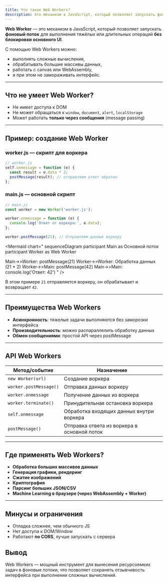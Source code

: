 ```yaml
---
title: Что такое Web Workers?
description: Это механизм в JavaScript, который позволяет запускать фоновый поток для выполнения тяжёлых или длительных операций без блокировки основного UI.
---
```


**Web Worker** — это механизм в JavaScript, который позволяет запускать **фоновый поток** для выполнения тяжёлых или длительных операций **без блокировки основного UI**.

<Mermaid
  chart="
flowchart LR
  A[Основной поток] -->|UI рендеринг| B[Пользовательский интерфейс]
  A -->|Создает| C[Web Worker]
  C -->|Вычисления| D[Фоновый поток]
  C -->|postMessage| A
"
/>

С помощью Web Workers можно:
- выполнять сложные вычисления,
- обрабатывать большие массивы данных,
- работать с canvas или WebAssembly,
- и при этом не замораживать интерфейс.

---

## Что не умеет Web Worker?

- Не имеет доступа к DOM
- Не может обращаться к `window`, `document`, `alert`, `localStorage`
- Может работать **только через сообщения** (message passing)

---

## Пример: создание Web Worker

### worker.js — скрипт для воркера

```javascript
// worker.js
self.onmessage = function (e) {
  const result = e.data * 2;
  postMessage(result); // отправляем ответ обратно
};
```

### main.js — основной скрипт

```javascript
// main.js
const worker = new Worker('worker.js');

worker.onmessage = function (e) {
  console.log('Ответ от воркера:', e.data);
};

worker.postMessage(21); // Отправляем данные воркеру
```

<Mermaid
  chart="
sequenceDiagram
  participant Main as Основной поток
  participant Worker as Web Worker
  
  Main->>Worker: postMessage(21)
  Worker->>Worker: Обработка данных (21 * 2)
  Worker->>Main: postMessage(42)
  Main->>Main: console.log('Ответ: 42')
"
/>

В этом примере `21` отправляется воркеру, он обрабатывает и возвращает `42`.

---

## Преимущества Web Workers

<Mermaid
  chart="
pie title Преимущества Web Workers
  'Асинхронность' : 40
  'Производительность' : 35
  'Обмен сообщениями' : 25
"
/>

- **Асинхронность**: тяжелые задачи выполняются без заморозки интерфейса
- **Производительность**: можно распараллелить обработку данных
- **Обмен сообщениями**: простой API через postMessage

---

## API Web Workers

| **Метод/событие**          | **Назначение**                          |
|----------------------------|-----------------------------------------|
| `new Worker(url)`          | Создание воркера                       |
| `worker.postMessage()`     | Отправка данных воркеру                |
| `worker.onmessage`         | Получение данных из воркера            |
| `worker.terminate()`       | Принудительная остановка воркера       |
| `self.onmessage`           | Обработка входящих данных внутри воркера |
| `postMessage()`            | Отправка ответа из воркера в основной поток |

---

## Где применять Web Workers?

<Mermaid
  chart="
graph TD
  A[Web Workers] --> B[Обработка данных]
  A --> C[Графика]
  A --> D[Сжатие]
  A --> E[Криптография]
  A --> F[Парсинг]
  A --> G[Machine Learning]
  B --> H[Большие массивы]
  C --> I[Canvas/WebGL]
  F --> J[JSON/CSV]
  G --> K[WebAssembly]
"
/>

- **Обработка больших массивов данных**
- **Генерация графики, рендеринг**
- **Сжатие изображений**
- **Криптография**
- **Парсинг больших JSON/CSV**
- **Machine Learning в браузере (через WebAssembly + Worker)**

---

## Минусы и ограничения

<Mermaid
  chart="
stateDiagram-v2
  [*] --> Ограничения
  Ограничения --> СложнаяОтладка: Отладка сложнее
  Ограничения --> НетДоступа: Нет доступа к DOM
  Ограничения --> CORS: Работают по CORS
"
/>

- Отладка сложнее, чем обычного JS
- Нет доступа к DOM/Window
- Работают **по CORS**, лучше запускать с сервера

## Вывод
Web Workers — мощный инструмент для вынесения ресурсоемких задач в фоновые потоки, что позволяет сохранять отзывчивость интерфейса при выполнении сложных вычислений.
